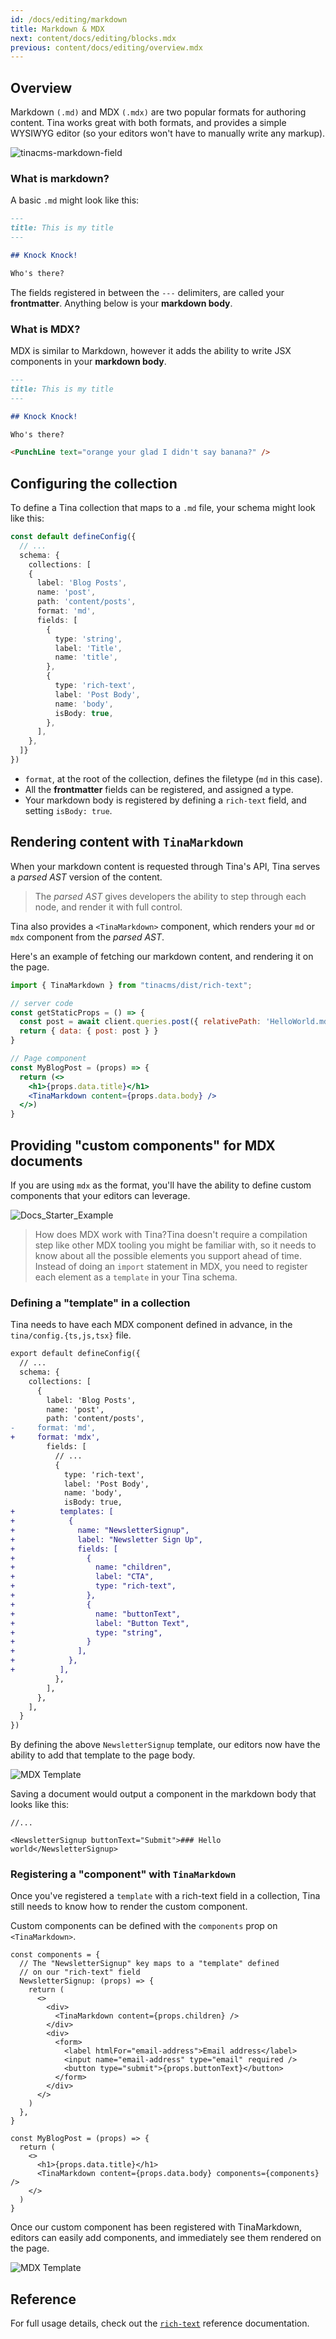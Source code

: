 ```yaml
---
id: /docs/editing/markdown
title: Markdown & MDX
next: content/docs/editing/blocks.mdx
previous: content/docs/editing/overview.mdx
---
```


## Overview

Markdown `(.md)` and MDX `(.mdx)` are two popular formats for authoring content. Tina works great with both formats, and provides a simple WYSIWYG editor (so your editors won't have to manually write any markup).

![tinacms-markdown-field](/img/fields/markdown.png)

### What is markdown?

A basic `.md` might look like this:

```md
---
title: This is my title
---

## Knock Knock!

Who's there?
```

The fields registered in between the `---` delimiters, are called your **frontmatter**. Anything below is your **markdown body**.

### What is MDX?

MDX is similar to Markdown, however it adds the ability to write JSX components in your **markdown body**.

```md
---
title: This is my title
---

## Knock Knock!

Who's there?

<PunchLine text="orange your glad I didn't say banana?" />
```

## Configuring the collection

To define a Tina collection that maps to a `.md` file, your schema might look like this:

```ts
const default defineConfig({
  // ...
  schema: {
    collections: [
    {
      label: 'Blog Posts',
      name: 'post',
      path: 'content/posts',
      format: 'md',
      fields: [
        {
          type: 'string',
          label: 'Title',
          name: 'title',
        },
        {
          type: 'rich-text',
          label: 'Post Body',
          name: 'body',
          isBody: true,
        },
      ],
    },
  ]}
})
```

- `format`, at the root of the collection, defines the filetype (`md` in this case).
- All the **frontmatter** fields can be registered, and assigned a type.
- Your markdown body is registered by defining a `rich-text` field, and setting `isBody: true`.

## Rendering content with `TinaMarkdown`

When your markdown content is requested through Tina's API, Tina serves a _parsed AST_ version of the content.

> The _parsed AST_ gives developers the ability to step through each node, and render it with full control.

Tina also provides a `<TinaMarkdown>` component, which renders your `md` or `mdx` component from the _parsed AST_.

Here's an example of fetching our markdown content, and rendering it on the page.

```jsx
import { TinaMarkdown } from "tinacms/dist/rich-text";

// server code
const getStaticProps = () => {
  const post = await client.queries.post({ relativePath: 'HelloWorld.md' })
  return { data: { post: post } }
}

// Page component
const MyBlogPost = (props) => {
  return (<>
    <h1>{props.data.title}</h1>
    <TinaMarkdown content={props.data.body} />
  </>)
}
```

## Providing "custom components" for MDX documents

If you are using `mdx` as the format, you'll have the ability to define custom components that your editors can leverage.

![Docs_Starter_Example](https://res.cloudinary.com/forestry-demo/video/upload/v1638887594/blog-media/Docs_Starter_Example.gif)

> How does MDX work with Tina?Tina doesn't require a compilation step like other MDX tooling you
> might be familiar with, so it needs to know about all the possible elements
> you support ahead of time. Instead of doing an `import` statement in MDX,
> you need to register each element as a `template` in your Tina schema.

### Defining a "template" in a collection

Tina needs to have each MDX component defined in advance, in the `tina/config.{ts,js,tsx}` file.

```diff
export default defineConfig({
  // ...
  schema: {
    collections: [
      {
        label: 'Blog Posts',
        name: 'post',
        path: 'content/posts',
-     format: 'md',
+     format: 'mdx',
        fields: [
          // ...
          {
            type: 'rich-text',
            label: 'Post Body',
            name: 'body',
            isBody: true,
+          templates: [
+            {
+              name: "NewsletterSignup",
+              label: "Newsletter Sign Up",
+              fields: [
+                {
+                  name: "children",
+                  label: "CTA",
+                  type: "rich-text",
+                },
+                {
+                  name: "buttonText",
+                  label: "Button Text",
+                  type: "string",
+                }
+              ],
+            },
+          ],
          },
        ],
      },
    ],
  }
})
```

By defining the above `NewsletterSignup` template, our editors now have the ability to add that template to the page body.

![MDX Template](/img/docs/editing-md/md-embed.png)

Saving a document would output a component in the markdown body that looks like this:

```tsx
//...

<NewsletterSignup buttonText="Submit">### Hello world</NewsletterSignup>
```

### Registering a "component" with `TinaMarkdown`

Once you've registered a `template` with a rich-text field in a collection, Tina still needs to know how to render the custom component.

Custom components can be defined with the `components` prop on `<TinaMarkdown>`.

```tsx
const components = {
  // The "NewsletterSignup" key maps to a "template" defined
  // on our "rich-text" field
  NewsletterSignup: (props) => {
    return (
      <>
        <div>
          <TinaMarkdown content={props.children} />
        </div>
        <div>
          <form>
            <label htmlFor="email-address">Email address</label>
            <input name="email-address" type="email" required />
            <button type="submit">{props.buttonText}</button>
          </form>
        </div>
      </>
    )
  },
}

const MyBlogPost = (props) => {
  return (
    <>
      <h1>{props.data.title}</h1>
      <TinaMarkdown content={props.data.body} components={components} />
    </>
  )
}
```

Once our custom component has been registered with TinaMarkdown, editors can easily add components, and immediately see them rendered on the page.

![MDX Template](/img/docs/editing-md/embed-in-md.png)

## Reference

For full usage details, check out the [`rich-text`](/docs/reference/types/rich-text) reference documentation.
